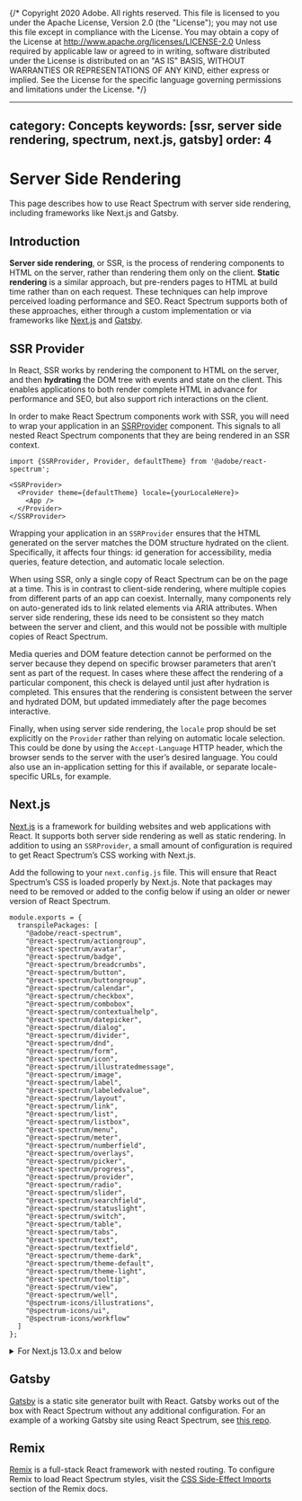 {/* Copyright 2020 Adobe. All rights reserved.
This file is licensed to you under the Apache License, Version 2.0 (the "License");
you may not use this file except in compliance with the License. You may obtain a copy
of the License at http://www.apache.org/licenses/LICENSE-2.0
Unless required by applicable law or agreed to in writing, software distributed under
the License is distributed on an "AS IS" BASIS, WITHOUT WARRANTIES OR REPRESENTATIONS
OF ANY KIND, either express or implied. See the License for the specific language
governing permissions and limitations under the License. */}



---
category: Concepts
keywords: [ssr, server side rendering, spectrum, next.js, gatsby]
order: 4
---

# Server Side Rendering

This page describes how to use React Spectrum with server side rendering, including frameworks like Next.js and Gatsby.

## Introduction

**Server side rendering**, or SSR, is the process of rendering components to HTML on the server, rather than rendering them only on the client. **Static rendering** is a similar approach, but pre-renders pages to HTML at build time rather than on each request. These techniques can help improve perceived loading performance and SEO. React Spectrum supports both of these approaches, either through a custom implementation or via frameworks like [Next.js](https://nextjs.org) and [Gatsby](https://www.gatsbyjs.com).

## SSR Provider

In React, SSR works by rendering the component to HTML on the server, and then **hydrating** the DOM tree with events and state on the client. This enables applications to both render complete HTML in advance for performance and SEO, but also support rich interactions on the client.

In order to make React Spectrum components work with SSR, you will need to wrap your application in an [SSRProvider](../react-aria/SSRProvider.html) component. This signals to all nested React Spectrum components that they are being rendered in an SSR context.

```tsx
import {SSRProvider, Provider, defaultTheme} from '@adobe/react-spectrum';

<SSRProvider>
  <Provider theme={defaultTheme} locale={yourLocaleHere}>
    <App />
  </Provider>
</SSRProvider>
```

Wrapping your application in an `SSRProvider` ensures that the HTML generated on the server matches the DOM structure hydrated on the client. Specifically, it affects four things: id generation for accessibility, media queries, feature detection, and automatic locale selection.

When using SSR, only a single copy of React Spectrum can be on the page at a time. This is in contrast to client-side rendering, where multiple copies from different parts of an app can coexist. Internally, many components rely on auto-generated ids to link related elements via ARIA attributes. When server side rendering, these ids need to be consistent so they match between the server and client, and this would not be possible with multiple copies of React Spectrum.

Media queries and DOM feature detection cannot be performed on the server because they depend on specific browser parameters that aren’t sent as part of the request. In cases where these affect the rendering of a particular component, this check is delayed until just after hydration is completed. This ensures that the rendering is consistent between the server and hydrated DOM, but updated immediately after the page becomes interactive.

Finally, when using server side rendering, the `locale` prop should be set explicitly on the `Provider` rather than relying on automatic locale selection. This could be done by using the `Accept-Language` HTTP header, which the browser sends to the server with the user’s desired language. You could also use an in-application setting for this if available, or separate locale-specific URLs, for example.

## Next.js

[Next.js](https://nextjs.org) is a framework for building websites and web applications with React. It supports both server side rendering as well as static rendering. In addition to using an `SSRProvider`, a small amount of configuration is required to get React Spectrum’s CSS working with Next.js.

Add the following to your `next.config.js` file. This will ensure that React Spectrum’s CSS is loaded properly by Next.js. Note that packages may need to be removed or added to the config below if using an older or newer version of React Spectrum.

```tsx
module.exports = {
  transpilePackages: [
    "@adobe/react-spectrum",
    "@react-spectrum/actiongroup",
    "@react-spectrum/avatar",
    "@react-spectrum/badge",
    "@react-spectrum/breadcrumbs",
    "@react-spectrum/button",
    "@react-spectrum/buttongroup",
    "@react-spectrum/calendar",
    "@react-spectrum/checkbox",
    "@react-spectrum/combobox",
    "@react-spectrum/contextualhelp",
    "@react-spectrum/datepicker",
    "@react-spectrum/dialog",
    "@react-spectrum/divider",
    "@react-spectrum/dnd",
    "@react-spectrum/form",
    "@react-spectrum/icon",
    "@react-spectrum/illustratedmessage",
    "@react-spectrum/image",
    "@react-spectrum/label",
    "@react-spectrum/labeledvalue",
    "@react-spectrum/layout",
    "@react-spectrum/link",
    "@react-spectrum/list",
    "@react-spectrum/listbox",
    "@react-spectrum/menu",
    "@react-spectrum/meter",
    "@react-spectrum/numberfield",
    "@react-spectrum/overlays",
    "@react-spectrum/picker",
    "@react-spectrum/progress",
    "@react-spectrum/provider",
    "@react-spectrum/radio",
    "@react-spectrum/slider",
    "@react-spectrum/searchfield",
    "@react-spectrum/statuslight",
    "@react-spectrum/switch",
    "@react-spectrum/table",
    "@react-spectrum/tabs",
    "@react-spectrum/text",
    "@react-spectrum/textfield",
    "@react-spectrum/theme-dark",
    "@react-spectrum/theme-default",
    "@react-spectrum/theme-light",
    "@react-spectrum/tooltip",
    "@react-spectrum/view",
    "@react-spectrum/well",
    "@spectrum-icons/illustrations",
    "@spectrum-icons/ui",
    "@spectrum-icons/workflow"
  ]
};
```

<details>
  <summary style={{fontWeight: 'bold'}}><ChevronRight size="S" /> For Next.js 13.0.x and below</summary>

You’ll need to install an additional Next.js plugin:

```
yarn add next-transpile-modules
```

With this installed, add the following to your `next.config.js` file.

```tsx
const withTM = require("next-transpile-modules")([
  "@adobe/react-spectrum",
  "@react-spectrum/actiongroup",
  "@react-spectrum/avatar",
  "@react-spectrum/badge",
  "@react-spectrum/breadcrumbs",
  "@react-spectrum/button",
  "@react-spectrum/buttongroup",
  "@react-spectrum/calendar",
  "@react-spectrum/checkbox",
  "@react-spectrum/combobox",
  "@react-spectrum/contextualhelp",
  "@react-spectrum/datepicker",
  "@react-spectrum/dialog",
  "@react-spectrum/divider",
  "@react-spectrum/dnd",
  "@react-spectrum/form",
  "@react-spectrum/icon",
  "@react-spectrum/illustratedmessage",
  "@react-spectrum/image",
  "@react-spectrum/label",
  "@react-spectrum/labeledvalue",
  "@react-spectrum/layout",
  "@react-spectrum/link",
  "@react-spectrum/list",
  "@react-spectrum/listbox",
  "@react-spectrum/menu",
  "@react-spectrum/meter",
  "@react-spectrum/numberfield",
  "@react-spectrum/overlays",
  "@react-spectrum/picker",
  "@react-spectrum/progress",
  "@react-spectrum/provider",
  "@react-spectrum/radio",
  "@react-spectrum/slider",
  "@react-spectrum/searchfield",
  "@react-spectrum/statuslight",
  "@react-spectrum/switch",
  "@react-spectrum/table",
  "@react-spectrum/tabs",
  "@react-spectrum/text",
  "@react-spectrum/textfield",
  "@react-spectrum/theme-dark",
  "@react-spectrum/theme-default",
  "@react-spectrum/theme-light",
  "@react-spectrum/tooltip",
  "@react-spectrum/view",
  "@react-spectrum/well",
  "@spectrum-icons/illustrations",
  "@spectrum-icons/ui",
  "@spectrum-icons/workflow"
]);

module.exports = withTM({
  // Your Next.js configuration
});
```

</details>

## Gatsby

[Gatsby](https://www.gatsbyjs.com) is a static site generator built with React. Gatsby works out of the box with React Spectrum without any additional configuration. For an example of a working Gatsby site using React Spectrum, see [this repo](https://github.com/devongovett/rsp-gatsby).

## Remix

[Remix](https://remix.run) is a full-stack React framework with nested routing. To configure Remix to load React Spectrum styles, visit the [CSS Side-Effect Imports](https://remix.run/docs/en/main/guides/styling#md-css-side-effect-imports) section of the Remix docs.
